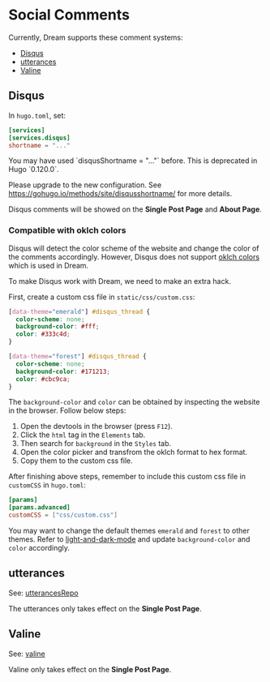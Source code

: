 
# Social Comments

Currently, Dream supports these comment systems:

- [Disqus](https://disqus.com/)
- [utterances](https://utteranc.es/)
- [Valine](https://valine.js.org/en/)

## Disqus

In `hugo.toml`, set:

```toml
[services]
[services.disqus]
shortname = "..."
```

<Callout type="warning">
You may have used `disqusShortname = "..."` before. This is deprecated in Hugo `0.120.0`.

Please upgrade to the new configuration. See https://gohugo.io/methods/site/disqusshortname/ for more details.
</Callout>

Disqus comments will be showed on the **Single Post Page** and **About Page**.

### Compatible with oklch colors

Disqus will detect the color scheme of the website and change the color of the comments accordingly.
However, Disqus does not support [oklch colors](https://developer.mozilla.org/en-US/docs/Web/CSS/color_value/oklch) which is used in Dream.

To make Disqus work with Dream, we need to make an extra hack.

First, create a custom css file in `static/css/custom.css`:

```css
[data-theme="emerald"] #disqus_thread {
  color-scheme: none;
  background-color: #fff;
  color: #333c4d;
}

[data-theme="forest"] #disqus_thread {
  color-scheme: none;
  background-color: #171213;
  color: #cbc9ca;
}
```

The `background-color` and `color` can be obtained by inspecting the website in the browser. Follow below steps:

1. Open the devtools in the browser (press `F12`).
2. Click the `html` tag in the `Elements` tab.
3. Then search for `background` in the `Styles` tab.
4. Open the color picker and transfrom the oklch format to hex format.
5. Copy them to the custom css file.

After finishing above steps, remember to include this custom css file in `customCSS` in `hugo.toml`:

```toml
[params]
[params.advanced]
customCSS = ["css/custom.css"]
```

You may want to change the default themes `emerald` and `forest` to other themes.
Refer to [light-and-dark-mode](./light-and-dark-mode.md) and update `background-color` and `color` accordingly.

## utterances

See: [utterancesRepo](params-configurations.md#utterancesrepo--g1eny0ungg1eny0unggithubio)

The utterances only takes effect on the **Single Post Page**.

## Valine

See: [valine](params-configurations.md#valine--true)

Valine only takes effect on the **Single Post Page**.
